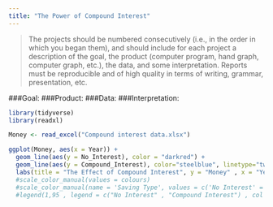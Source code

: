 ```yaml
---
title: "The Power of Compound Interest"
---
```


> The projects should be numbered consecutively (i.e., in the order in which you began them), and should include for each project a description of the goal, the product (computer program, hand graph, computer graph, etc.), the data, and some interpretation. Reports must be reproducible and of high quality in terms of writing, grammar, presentation, etc.

###Goal: 
###Product:
###Data: 
###Interpretation:

```r
library(tidyverse)
library(readxl)
```

```r
Money <- read_excel("Compound interest data.xlsx")
```

```r
ggplot(Money, aes(x = Year)) + 
  geom_line(aes(y = No_Interest), color = "darkred") + 
  geom_line(aes(y = Compound_Interest), color="steelblue", linetype="twodash")+
  labs(title = "The Effect of Compound Interest", y = "Money" , x = "Years")
  #scale_color_manual(values = colours)
  #scale_color_manual(name = 'Saving Type', values = c('No Interest' = 'darkred', 'Compound Interest' = 'steelblue'))
  #legend(1,95 , legend = c("No Interest" , "Compound Interest") , col = c("darkred" , "steelblue" , lty = 1:2 , cex = .8))
```

